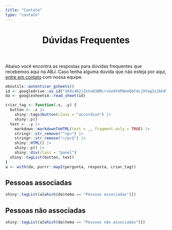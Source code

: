 ```yaml
---
title: "Contato"
type: "contato"
---
```


<!-- FAQ -->

<header class="section-header">
<h1 id="faq">Dúvidas Frequentes</h1>
</header>

Abaixo você encontra as respostas para dúvidas frequentes que recebemos aqui na ABJ. Caso tenha alguma dúvida que não esteja por aqui, [entre em contato](/contato) com nossa equipe.

```r
obsutils::autenticar_gsheets()
id <- googledrive::as_id("1K9i4R2jZoYu03BMcrsGx0tHPBmVQbF4Lj9YwgIs1bh8")
da <- googlesheets4::read_sheet(id)

criar_tag <- function(.x, .y) {
  button <- .x |>
    shiny::tags$button(class = "accordion") |>
    shiny::p()
  text <- .y |>
    markdown::markdownToHTML(text = _, fragment.only = TRUE) |>
    stringr::str_remove("^<p>") |>
    stringr::str_remove("</p>$") |>
    shiny::HTML() |>
    shiny::p() |>
    shiny::div(class = "panel")
  shiny::tagList(button, text)
}
a <- with(da, purrr::map2(pergunta, resposta, criar_tag))
```

<h2>Pessoas associadas</h2>


```r
shiny::tagList(a[which(da$tema == "Pessoas associadas")])
```

<h2>Pessoas não associadas</h2>

```r
shiny::tagList(a[which(da$tema == "Pessoas não associadas")])
```
